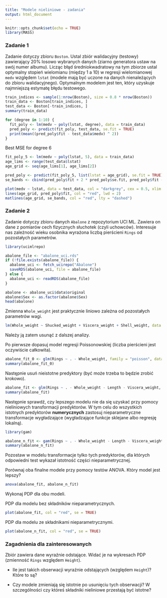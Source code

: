 ```yaml
---
title: "Modele nieliniowe - zadania"
output: html_document
---
```


```r
knitr::opts_chunk$set(echo = TRUE)
library(MASS)
```

### Zadanie 1

Zadanie dotyczy zbioru `Boston`. Ustal zbiór walidacyjny (testowy) zawierający
20% losowo wybranych danych (ziarno generatora ustaw na swój numer albumu).
Licząc błąd średniokwadratowy na tym zbiorze ustal optymalny stopień wielomianu
(między 1 a 10) w regresji wielomianowej `medv` względem `lstat` (modele mają
być uczone na danych nienależących do zbioru walidacyjnego). Optymalnym modelem
jest ten, który uzyskuje najmniejszą estymatę błędu testowego.

```r
train_indices <- sample(1:nrow(Boston), size = 0.8 * nrow(Boston))
train_data <- Boston[train_indices, ]
test_data <- Boston[-train_indices, ]
summary(train_data)
```

```r
for (degree in 1:10) {
  fit_poly <- lm(medv ~ poly(lstat, degree), data = train_data)
  pred_poly <- predict(fit_poly, test_data, se.fit = TRUE)
  print(mean((pred_poly$fit - test_data$medv) ^ 2))
}
```
Best MSE for degree 6

```r
fit_poly_5 <- lm(medv ~ poly(lstat, 5), data = train_data)
age_lims <- range(test_data$lstat)
age_grid <- seq(age_lims[1], age_lims[2])

pred_poly <- predict(fit_poly_5, list(lstat = age_grid), se.fit = TRUE)
se_bands <- cbind(pred_poly$fit + 2 * pred_poly$se.fit, pred_poly$fit - 2 * pred_poly$se.fit)

plot(medv ~ lstat, data = test_data, col = "darkgrey", cex = 0.5, xlim = age_lims)
lines(age_grid, pred_poly$fit, col = "red", lwd = 2)
matlines(age_grid, se_bands, col = "red", lty = "dashed")
```

### Zadanie 2

Zadanie dotyczy zbioru danych `Abalone` z repozytorium UCI ML. Zawiera on
dane z pomiarów cech fizycznych słuchotek (czyli uchowców). Interesuje nas
zależność wieku osobnika wyrażona liczbą pierścieni `Rings`
od pozostałych parametrów.

```r
library(ucimlrepo)

abalone_file <- "abalone_uci.rds"
if (!file.exists(abalone_file)) {
  abalone_uci <- fetch_ucirepo("Abalone")
  saveRDS(abalone_uci, file = abalone_file)
} else {
  abalone_uci <- readRDS(abalone_file)
}

abalone <- abalone_uci$data$original
abalone$Sex <- as.factor(abalone$Sex)
head(abalone)
```

Zmienna `Whole_weight` jest praktycznie liniowo zależna od pozostałych parametrów wagi.

```r
lm(Whole_weight ~ Shucked_weight + Viscera_weight + Shell_weight, data = abalone) |> summary()
```

Należy ją zatem usunąć z dalszej analizy.

Po pierwsze dopasuj model regresji Poissonowskiej (liczba pierścieni jest 
oczywiście całkowita).

```r
abalone_fit_0 <- glm(Rings ~ . - Whole_weight, family = "poisson", data = abalone)
summary(abalone_fit_0)
```

Następnie usuń nieistotne predyktory (być może trzeba to będzie zrobić krokowo).

```r
abalone_fit <- glm(Rings ~ . - Whole_weight - Length - Viscera_weight, family = "poisson", data = abalone)
summary(abalone_fit)
```

Następnie sprawdź, czy lepszego modelu nie da się uzyskać przy pomocy
nieliniowych transformacji predyktorów. W tym celu do wszystkich istotnych 
predyktorów **numerycznych** zastosuj nieparametryczne transformacje 
wygładzające (wygładzające funkcje sklejane albo regresję lokalną).

```r
library(gam)

abalone_n_fit <- gam(Rings ~ . - Whole_weight - Length - Viscera_weight, family = "poisson", data = abalone)
summary(abalone_n_fit)
```

Pozostaw w modelu transformacje tylko tych predyktorów, dla których odpowiedni
test wykazał istotność części nieparametrycznej.

Porównaj oba finalne modele przy pomocy testów ANOVA. Który model jest lepszy?

```r
anova(abalone_fit, abalone_n_fit)
```

Wykonaj PDP dla obu modeli.

PDP dla modelu bez składników nieparametrycznych.

```r
plot(abalone_fit, col = "red", se = TRUE)
```

PDP dla modelu ze składnikami nieparametrycznymi.

```r
plot(abalone_n_fit, col = "red", se = TRUE)
```

### Zagadnienia dla zainteresowanych

Zbiór zawiera dane wyraźnie odstające. Widać je na wykresach PDP (zmienność `Rings`
względem `Height`).

- Ile jest takich obserwacji wyraźnie odstających (względem `Height`)? Które
to są?

- Czy modele zmieniają się istotnie po usunięciu tych obserwacji? W szczególności
czy któreś składniki nieliniowe przestają być istotne?

